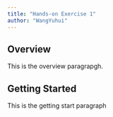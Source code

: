 ```yaml
---
title: "Hands-on Exercise 1"
author: "WangYuhui"
---
```


## Overview

This is the overview paragrapgh.

## Getting Started

This is the getting start paragraph
